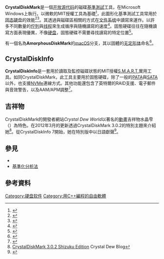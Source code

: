 {{NoteTA|G1=IT|G2=FL}}
{{Infobox software
| name = CrystalDiskMark
| logo = 
| screenshot = 20210206 21 46 06-CrystalDiskMark 8.0.1 JA x64 (Admin).png
| screenshot size = 220px
| caption = CrystalDiskMark 8.0.1正在測試[[硬盘|硬盘]]
| collapsible = 
| author = 
| developer = Noriyuki Miyazaki
| released = {{Start date and age|2007|01|31}}（三句式[[BSD许可证|BSD许可证]]）
| latest release version = 8.0.4<ref name="version history">{{Cite web|url=https://crystalmark.info/en/software/crystaldiskmark/crystaldiskmark-history/|title=History|website=Crystal Dew World [en]|language=en-US|access-date=2021-07-11|archive-date=2020-05-03|archive-url=https://web.archive.org/web/20200503001206/https://crystalmark.info/en/software/crystaldiskmark/crystaldiskmark-history/}}</ref>
| latest release date = {{Start date and age|2021|07|11}}<ref name="version history" />
| programming language = [[C++|C++]]
| operating system = [[Microsoft_Windows|Microsoft Windows]]
| size = 2.9 MiB (zip)
| language count = 44
| license = [[MIT許可證|MIT許可證]]
| alexa = {{Decrease}} 31,249{{nowrap|（{{as of|2020|04|24|alt=2020年4月}}）}}<ref>{{Cite web|url=https://www.alexa.com/siteinfo/crystalmark.info|title=Alexa - Crystalmark Competitive Analysis, Marketing Mix and Traffic|website=www.alexa.com|access-date=2020-04-24|archive-date=2019-08-15|archive-url=https://web.archive.org/web/20190815085021/https://www.alexa.com/siteinfo/crystalmark.info|dead-url=no}}</ref>
| website = {{URL|https://crystalmark.info/en/}} 
}}

'''CrystalDiskMark'''是一個[[开放源代码|开放源代码]]的磁碟[[基準化分析法|基準測試]]工具，在Microsoft Windows上執行。以微軟的MIT授權{{link-en|DiskSpd|DiskSpd}}工具為基礎<ref name=site>{{cite web |title=CrystalDiskMark |url=https://crystalmark.info/en/software/crystaldiskmark/ |website=Crystal Dew World [en] |accessdate=2019-04-06 |quote=CrystalDiskMark 4-6 uses Microsoft DiskSpd (The MIT License). |archive-date=2019-04-06 |archive-url=https://web.archive.org/web/20190406035329/https://crystalmark.info/en/software/crystaldiskmark/ |dead-url=no }}</ref>，此圖形化基準測試工具常用於[[固态硬盘|固态硬盘]]的效能<ref>{{cite web |title=Adata XPG SX8200 Pro NVMe SSD review: Top-tier performance for a song |url=https://www.pcworld.com/article/3323075/adata-xpg-sx8200-pro-nvme-ssd-review.html |website=PCWorld |accessdate=2019-04-06 |language=en |date=2018-12-14 |archive-date=2019-04-06 |archive-url=https://web.archive.org/web/20190406035328/https://www.pcworld.com/article/3323075/adata-xpg-sx8200-pro-nvme-ssd-review.html |dead-url=no }}</ref><ref>{{cite web |title=Microsoft Surface Go with 64GB eMMC storage – How much slower is the $399 model? |url=https://www.windowscentral.com/surface-go-64gb-emmc-speed-test |website=Windows Central |accessdate=2019-04-06 |language=en |date=2018-08-02 |archive-date=2019-04-06 |archive-url=https://web.archive.org/web/20190406040413/https://www.windowscentral.com/surface-go-64gb-emmc-speed-test |dead-url=no }}</ref>。其透過與磁碟區相關的方式在[[文件系统|文件系统]]中讀寫來運作。以許多不同數量的[[異步I/O|佇列]]與[[线程|线程]]來生成循序與隨機讀寫的速度<ref>{{cite web |title=Main Window |url=https://crystalmark.info/en/software/crystaldiskmark/crystaldiskmark-main-window/ |website=Crystal Dew World [en] |accessdate=2019-04-06 |archive-date=2019-04-06 |archive-url=https://web.archive.org/web/20190406035327/https://crystalmark.info/en/software/crystaldiskmark/crystaldiskmark-main-window/ |dead-url=no }}</ref>。固態硬碟往往在隨機讀寫方面表現優異，不像[[硬盘|硬盘]]，固態硬碟不需要尋找讀寫的特定位置<ref name="HP_SSD">{{cite web |url=http://h41112.www4.hp.com/promo/blades-community/eur/en/library/weekly_comment/081027_HP-SSD-part2-v2_clean.pdf |title=Understanding Solid State Drives (part two – performance) |publisher=[[惠普|惠普]] |date=2008-10-27 |accessdate=2011-07-06}}</ref>。

有一個名為'''AmorphousDiskMark'''的[[macOS|macOS]]分支，其以固體的[[无定形体|无定形体]]命名<ref>{{cite web |title=AmorphousDiskMark for macOS - measures storage read/write performance |url=http://www.katsurashareware.com/pgs/adm.html |website=katsurashareware |accessdate=2019-04-06 |archive-date=2019-04-17 |archive-url=https://web.archive.org/web/20190417084543/http://katsurashareware.com/pgs/adm.html |dead-url=no }}</ref>。

== CrystalDiskInfo ==
'''CrystalDiskInfo'''是一套用於讀取及監控磁碟狀態的MIT授權[[S.M.A.R.T.|S.M.A.R.T.]]實用工具。如同CrystalDiskMark，此工具主要用於固態硬碟，除了一般的[[高技術配置|PATA]]與[[SATA|SATA]]以外，也支援[[NVM_Express|NVMe]]連線方式。其他功能還包含了英特爾的RAID支援、電子郵件與音效警告，以及AAM/APM調整<ref>{{cite web |title=CrystalDiskInfo |url=https://crystalmark.info/en/software/crystaldiskinfo/ |website=Crystal Dew World |accessdate=2019-04-06 |archive-date=2019-04-06 |archive-url=https://web.archive.org/web/20190406035329/https://crystalmark.info/en/software/crystaldiskinfo/ |dead-url=no }}</ref>。

== 吉祥物 ==
CrystalDiskMark的開發者網站''Crystal Dew World''以著名的[[日本动画|動畫]]吉祥物水晶雫（{{lang-ja|水晶雫}}）為特色。在2012年3月的更新透過CrystalDiskMark 3.0.2的特別主題來介紹她<ref>[http://crystaldew.info/2012/10/26/crystaldiskmark-3-0-2/ CrystalDiskMark 3.0.2 Shizuku Edition] {{Wayback|url=http://crystaldew.info/2012/10/26/crystaldiskmark-3-0-2/ |date=20191102134917 }} Crystal Dew Blog</ref>。從CrystalDiskInfo 7開始，她在特別版中以日語獻聲<ref>{{cite web |title=CrystalDiskInfo 7 Shizuku Edition |url=https://suishoshizuku.com/en/software/ |website=suishoshizuku |accessdate=2019-04-06 |quote=She can speak Japanese only. |archive-date=2019-04-06 |archive-url=https://web.archive.org/web/20190406040920/https://suishoshizuku.com/en/software/ |dead-url=no }}</ref>。

==參見==
{{Portal|自由軟體}}
* {{link-en|S.M.A.R.T.工具比較|Comparison of S.M.A.R.T. tools}}
* [[基準化分析法|基準化分析法]]

== 參考資料 ==
{{reflist|3}}

[[Category:硬盘软件|Category:硬盘软件]]
[[Category:用C++編程的自由軟體|Category:用C++編程的自由軟體]]
